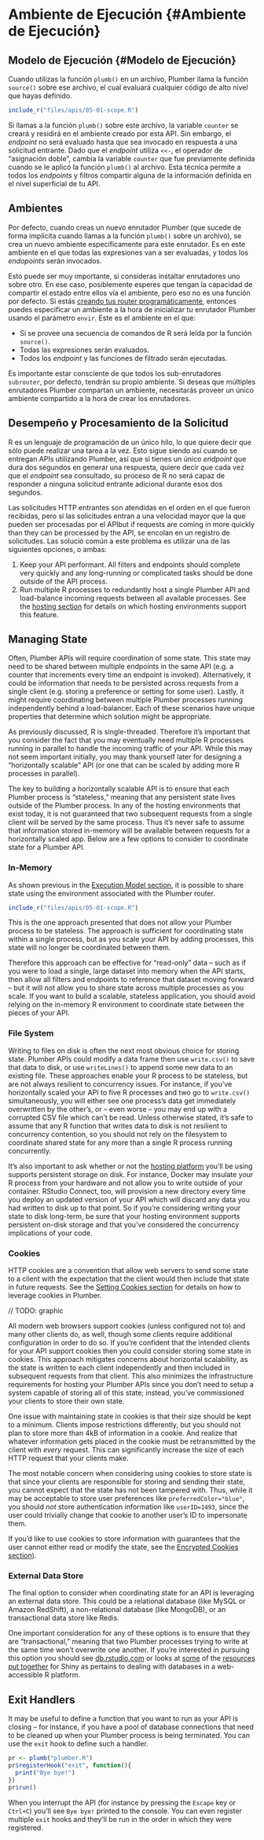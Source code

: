 
# Ambiente de Ejecución {#Ambiente de Ejecución}

## Modelo de Ejecución {#Modelo de Ejecución}

Cuando utilizas la función `plumb()` en un archivo, Plumber llama la función `source()` sobre ese archivo, el cual evaluará cualquier código de alto nivel que hayas definido.

```r
include_r("files/apis/05-01-scope.R")
```

Si llamas a la función `plumb()` sobre este archivo, la variable `counter` se creará y residirá en el ambiente creado por esta API. Sin embargo, el *endpoint* no será evaluado hasta que sea invocado en respuesta a una solicitud entrante. Dado que el *endpoint* utiliza `<<-`, el operador de “asignación doble”, cambia la variable `counter` que fue previamente definida cuando se le aplicó la función `plumb()` al archivo. Esta técnica permite a todos los *endpoints* y filtros compartir alguna de la información definida en el nivel superficial de tu API.

## Ambientes

Por defecto, cuando creas un nuevo enrutador Plumber (que sucede de forma implícita cuando llamas a la función `plumb()` sobre un archivo), se crea un nuevo ambiente específicamente para este enrutador. Es en este ambiente en el que todas las expresiones van a ser evaluadas, y todos los *endopoints* serán invocados.

Esto puede ser muy importante, si consideras instaltar enrutadores uno sobre otro. En ese caso, posiblemente esperes que tengan la capacidad de compartir el estado entre ellos vía el ambiente, pero eso no es una función por defecto. Si estás [creando tus router programáticamente](#uso programático), entonces puedes especificar un ambiente a la hora de inicializar tu enrutador Plumber usando el parámetro `envir`. Este es el ambiente en el que:

 - Si se provee una secuencia de comandos de R será leída por la función `source()`.
 - Todas las expresiones serán evaluados.
 - Todos los *endpoint* y las funciones de filtrado serán ejecutadas.
 
Es importante estar consciente de que todos los sub-enrutadores `subrouter`, por defecto, tendrán su propio ambiente. Si deseas que múltiples enrutadores Plumber compartan un ambiente, necesitarás proveer un único ambiente compartido a la hora de crear los enrutadores.

## Desempeño y Procesamiento de la Solicitud

R es un lenguaje de programación de un único hilo, lo que quiere decir que sólo puede realizar una tarea a la vez. Esto sigue siendo así cuando se entregan APIs utilizando Plumber, así que si tienes un único *endpoint* que dura dos segundos en generar una respuesta, quiere decir que cada vez que el *endpoint* sea consultado, su proceso de R no será capaz de responder a ninguna solicitud entrante adicional durante esos dos segundos.

Las solicitudes HTTP entrantes son atendidas en el orden en el que fueron recibidas, pero si las solicitudes entran a una velocidad mayor que la que pueden ser procesadas por el APIbut if requests are coming in more quickly than they can be processed by the API, se encolan en un registro de solicitudes. Las solució común a este problema es utilizar una de las siguientes opciones, o ambas:

 1. Keep your API performant. All filters and endpoints should complete very quickly and any long-running or complicated tasks should be done outside of the API process.
 2. Run multiple R processes to redundantly host a single Plumber API and load-balance incoming requests between all available processes. See the [hosting section](#hosting) for details on which hosting environments support this feature.

## Managing State

Often, Plumber APIs will require coordination of some state. This state may need to be shared between multiple endpoints in the same API (e.g. a counter that increments every time an endpoint is invoked). Alternatively, it could be information that needs to be persisted across requests from a single client (e.g. storing a preference or setting for some user). Lastly, it might require coordinating between multiple Plumber processes running independently behind a load-balancer. Each of these scenarios have unique properties that determine which solution might be appropriate.

As previously discussed, R is single-threaded. Therefore it's important that you consider the fact that you may eventually need multiple R processes running in parallel to handle the incoming traffic of your API. While this may not seem important initially, you may thank yourself later for designing a "horizontally scalable" API (or one that can be scaled by adding more R processes in parallel).

The key to building a horizontally scalable API is to ensure that each Plumber process is "stateless," meaning that any persistent state lives outside of the Plumber process. In any of the hosting environments that exist today, it is not guaranteed that two subsequent requests from a single client will be served by the same process. Thus it's never safe to assume that information stored in-memory will be available between requests for a horizontally scaled app. Below are a few options to consider to coordinate state for a Plumber API. 

### In-Memory

As shown previous in the [Execution Model section](#execution-model), it is possible to share state using the environment associated with the Plumber router.

```r
include_r("files/apis/05-01-scope.R")
```

This is the one approach presented that does not allow your Plumber process to be stateless. The approach is sufficient for coordinating state within a single process, but as you scale your API by adding processes, this state will no longer be coordinated between them. 

Therefore this approach can be effective for "read-only" data -- such as if you were to load a single, large dataset into memory when the API starts, then allow all filters and endpoints to reference that dataset moving forward -- but it will not allow you to share state across multiple processes as you scale. If you want to build a scalable, stateless application, you should avoid relying on the in-memory R environment to coordinate state between the pieces of your API.

### File System

Writing to files on disk is often the next most obvious choice for storing state. Plumber APIs could modify a data frame then use `write.csv()` to save that data to disk, or use `writeLines()` to append some new data to an existing file. These approaches enable your R process to be stateless, but are not always resilient to concurrency issues. For instance, if you've horizontally scaled your API to five R processes and two go to `write.csv()` simultaneously, you will either see one process's data get immediately overwritten by the other's, or -- even worse -- you may end up with a corrupted CSV file which can't be read. Unless otherwise stated, it's safe to assume that any R function that writes data to disk is not resilient to concurrency contention, so you should not rely on the filesystem to coordinate shared state for any more than a single R process running concurrently.

It's also important to ask whether or not the [hosting platform](#hosting) you'll be using supports persistent storage on disk. For instance, Docker may insulate your R process from your hardware and not allow you to write outside of your container. RStudio Connect, too, will provision a new directory every time you deploy an updated version of your API which will discard any data you had written to disk up to that point. So if you're considering writing your state to disk long-term, be sure that your hosting environment supports persistent on-disk storage and that you've considered the concurrency implications of your code.

### Cookies {#state-cookies}

HTTP cookies are a convention that allow web servers to send some state to a client with the expectation that the client would then include that state in future requests. See the [Setting Cookies section](#setting-cookies) for details on how to leverage cookies in Plumber.

// TODO: graphic

All modern web browsers support cookies (unless configured not to) and many other clients do, as well, though some clients require additional configuration in order to do so. If you're confident that the intended clients for your API support cookies then you could consider storing some state in cookies. This approach mitigates concerns about horizontal scalability, as the state is written to each client independently and then included in subsequent requests from that client. This also minimizes the infrastructure requirements for hosting your Plumber APIs since you don't need to setup a system capable of storing all of this state; instead, you've commissioned your clients to store their own state.

One issue with maintaining state in cookies is that their size should be kept to a minimum. Clients impose restrictions differently, but you should not plan to store more than 4kB of information in a cookie. And realize that whatever information gets placed in the cookie must be retransmitted by the client with *every* request. This can significantly increase the size of each HTTP request that your clients make.

The most notable concern when considering using cookies to store state is that since your clients are responsible for storing and sending their state, you cannot expect that the state has not been tampered with. Thus, while it may be acceptable to store user preferences like `preferredColor="blue"`, you should *not* store authentication information like `userID=1493`, since the user could trivially change that cookie to another user's ID to impersonate them.

If you'd like to use cookies to store information with guarantees that the user cannot either read or modify the state, see the [Encrypted Cookies section](#encrypted-cookies)).

### External Data Store

The final option to consider when coordinating state for an API is leveraging an external data store. This could be a relational database (like MySQL or Amazon RedShift), a non-relational database (like MongoDB), or an transactional data store like Redis.

One important consideration for any of these options is to ensure that they are "transactional," meaning that two Plumber processes trying to write at the same time won't overwrite one another. If you're interested in pursuing this option you should see [db.rstudio.com](http://db.rstudio.com/) or looks at [some](http://shiny.rstudio.com/articles/overview.html) of the [resources](http://shiny.rstudio.com/articles/sql-injections.html) [put together](http://shiny.rstudio.com/articles/pool-basics.html) for Shiny as pertains to dealing with databases in a web-accessible R platform.

## Exit Handlers

It may be useful to define a function that you want to run as your API is closing -- for instance, if you have a pool of database connections that need to be cleaned up when your Plumber process is being terminated. You can use the `exit` hook to define such a handler.

```r
pr <- plumb("plumber.R")
pr$registerHook("exit", function(){
  print("Bye bye!")
})
pr$run()
```

When you interrupt the API (for instance by pressing the `Escape` key or `Ctrl+C`) you'll see `Bye bye!` printed to the console. You can even register multiple `exit` hooks and they'll be run in the order in which they were registered.
